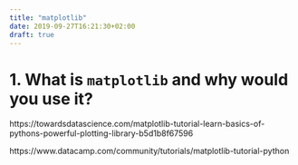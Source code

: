 ```yaml
---
title: "matplotlib"
date: 2019-09-27T16:21:30+02:00
draft: true
---
```


# 1. What is `matplotlib` and why would you use it?

https://towardsdatascience.com/matplotlib-tutorial-learn-basics-of-pythons-powerful-plotting-library-b5d1b8f67596

https://www.datacamp.com/community/tutorials/matplotlib-tutorial-python
